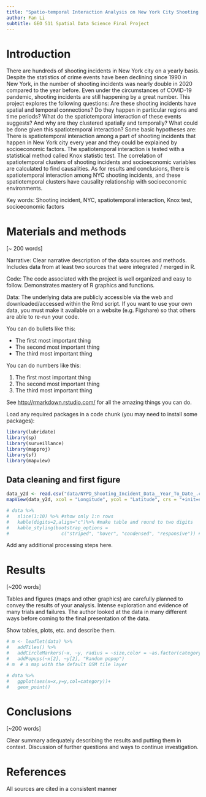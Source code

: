 ```yaml
---
title: "Spatio-temporal Interaction Analysis on New York City Shooting Incidents"
author: Fan Li
subtitle: GEO 511 Spatial Data Science Final Project
---
```


# Introduction

There are hundreds of shooting incidents in New York city on a yearly basis. Despite the statistics of crime events have been declining since 1990 in New York, in the number of shooting incidents was nearly double in 2020 compared to the year before. Even under the circumstances of COVID-19 pandemic, shooting incidents are still happening by a great number. This project explores the following questions: Are these shooting incidents have spatial and temporal connections? Do they happen in particular regions and time periods? What do the spatiotemporal interaction of these events suggests? And why are they clustered spatially and temporally? What could be done given this spatiotemporal interaction? Some basic hypotheses are: There is spatiotemporal interaction among a part of shooting incidents that happen in New York city every year and they could be explained by socioeconomic factors. The spatiotemporal interaction is tested with a statistical method called Knox statistic test. The correlation of spatiotemporal clusters of shooting incidents and socioeconomic variables are calculated to find causalities. As for results and conclusions, there is spatiotemporal interaction among NYC shooting incidents, and these spatiotemporal clusters have causality relationship with socioeconomic environments. 

Key words: Shooting incident, NYC, spatiotemporal interaction, Knox test, socioeconomic factors

# Materials and methods

[~ 200 words]

Narrative: Clear narrative description of the data sources and methods. Includes data from at least two sources that were integrated / merged in R.

Code: The code associated with the project is well organized and easy to follow. Demonstrates mastery of R graphics and functions.

Data: The underlying data are publicly accessible via the web and downloaded/accessed within the Rmd script. If you want to use your own data, you must make it available on a website (e.g. Figshare) so that others are able to re-run your code.

You can do bullets like this:

* The first most important thing
* The second most important thing
* The third most important thing

You can do numbers like this:

1. The first most important thing
2. The second most important thing
3. The third most important thing

See [http://rmarkdown.rstudio.com/](http://rmarkdown.rstudio.com/) for all the amazing things you can do.

Load any required packages in a code chunk (you may need to install some packages):

```r
library(lubridate)
library(sp)
library(surveillance)
library(mapproj)
library(sf)
library(mapview)
```

## Data cleaning and first figure
```r
data_y2d <- read.csv("data/NYPD_Shooting_Incident_Data__Year_To_Date_.csv")
mapView(data_y2d, xcol = "Longitude", ycol = "Latitude", crs = "+init=epsg:2263")
```

```r
# data %>% 
#   slice(1:10) %>% #show only 1:n rows
#   kable(digits=2,align="c")%>% #make table and round to two digits
#   kable_styling(bootstrap_options = 
#                   c("striped", "hover", "condensed", "responsive")) #apply other formatting
```

Add any additional processing steps here.

# Results

[~200 words]

Tables and figures (maps and other graphics) are carefully planned to convey the results of your analysis. Intense exploration and evidence of many trials and failures. The author looked at the data in many different ways before coming to the final presentation of the data.

Show tables, plots, etc. and describe them.

```r
# m <- leaflet(data) %>% 
#   addTiles() %>% 
#   addCircleMarkers(~x, ~y, radius = ~size,color = ~as.factor(category)) %>% 
#   addPopups(~x[2], ~y[2], "Random popup")
# m  # a map with the default OSM tile layer
```


```r
# data %>% 
#   ggplot(aes(x=x,y=y,col=category))+
#   geom_point()
```

# Conclusions

[~200 words]

Clear summary adequately describing the results and putting them in context. Discussion of further questions and ways to continue investigation.

# References

All sources are cited in a consistent manner
